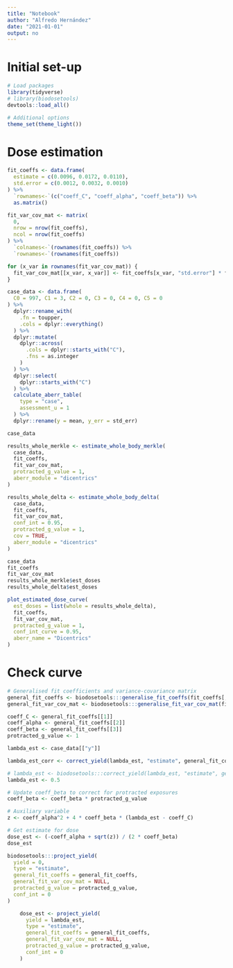 ```yaml
---
title: "Notebook"
author: "Alfredo Hernández"
date: "2021-01-01"
output: no
---
```


# Initial set-up

```r
# Load packages
library(tidyverse)
# library(biodosetools)
devtools::load_all()

# Additional options
theme_set(theme_light())
```

# Dose estimation

```r
fit_coeffs <- data.frame(
  estimate = c(0.0096, 0.0172, 0.0110),
  std.error = c(0.0012, 0.0032, 0.0010)
) %>%
  `rownames<-`(c("coeff_C", "coeff_alpha", "coeff_beta")) %>% 
  as.matrix()

fit_var_cov_mat <- matrix(
  0,
  nrow = nrow(fit_coeffs),
  ncol = nrow(fit_coeffs)
) %>%
  `colnames<-`(rownames(fit_coeffs)) %>%
  `rownames<-`(rownames(fit_coeffs))

for (x_var in rownames(fit_var_cov_mat)) {
  fit_var_cov_mat[[x_var, x_var]] <- fit_coeffs[x_var, "std.error"] * fit_coeffs[x_var, "std.error"]
}
```


```r
case_data <- data.frame(
  C0 = 997, C1 = 3, C2 = 0, C3 = 0, C4 = 0, C5 = 0
) %>%
  dplyr::rename_with(
    .fn = toupper,
    .cols = dplyr::everything()
  ) %>%
  dplyr::mutate(
    dplyr::across(
      .cols = dplyr::starts_with("C"),
      .fns = as.integer
    )
  ) %>%
  dplyr::select(
    dplyr::starts_with("C")
  ) %>% 
  calculate_aberr_table(
    type = "case",
    assessment_u = 1
  ) %>%
  dplyr::rename(y = mean, y_err = std_err)

case_data
```

```r
results_whole_merkle <- estimate_whole_body_merkle(
  case_data, 
  fit_coeffs,
  fit_var_cov_mat,
  protracted_g_value = 1,
  aberr_module = "dicentrics"
)
```

```r
results_whole_delta <- estimate_whole_body_delta(
  case_data, 
  fit_coeffs,
  fit_var_cov_mat,
  conf_int = 0.95, 
  protracted_g_value = 1, 
  cov = TRUE, 
  aberr_module = "dicentrics"
)
```

```r
case_data
fit_coeffs
fit_var_cov_mat
results_whole_merkle$est_doses
results_whole_delta$est_doses
```

```r
plot_estimated_dose_curve(
  est_doses = list(whole = results_whole_delta),
  fit_coeffs,
  fit_var_cov_mat,
  protracted_g_value = 1,
  conf_int_curve = 0.95,
  aberr_name = "Dicentrics"
)
```

# Check curve

```r
# Generalised fit coefficients and variance-covariance matrix
general_fit_coeffs <- biodosetools:::generalise_fit_coeffs(fit_coeffs[, "estimate"])
general_fit_var_cov_mat <- biodosetools:::generalise_fit_var_cov_mat(fit_var_cov_mat)

coeff_C <- general_fit_coeffs[[1]]
coeff_alpha <- general_fit_coeffs[[2]]
coeff_beta <- general_fit_coeffs[[3]]
protracted_g_value <- 1

lambda_est <- case_data[["y"]]

lambda_est_corr <- correct_yield(lambda_est, "estimate", general_fit_coeffs, general_fit_var_cov_mat, conf_int = 0)
```

```r
# lambda_est <- biodosetools:::correct_yield(lambda_est, "estimate", general_fit_coeffs, general_fit_var_cov_mat, conf_int = 0.95)
lambda_est <- 0.5
```


```r
# Update coeff_beta to correct for protracted exposures
coeff_beta <- coeff_beta * protracted_g_value

# Auxiliary variable
z <- coeff_alpha^2 + 4 * coeff_beta * (lambda_est - coeff_C)

# Get estimate for dose
dose_est <- (-coeff_alpha + sqrt(z)) / (2 * coeff_beta)
dose_est
```

```r
biodosetools:::project_yield(
  yield = 0,
  type = "estimate",
  general_fit_coeffs = general_fit_coeffs,
  general_fit_var_cov_mat = NULL,
  protracted_g_value = protracted_g_value,
  conf_int = 0
)
```


```r
    dose_est <- project_yield(
      yield = lambda_est,
      type = "estimate",
      general_fit_coeffs = general_fit_coeffs,
      general_fit_var_cov_mat = NULL,
      protracted_g_value = protracted_g_value,
      conf_int = 0
    )
```

